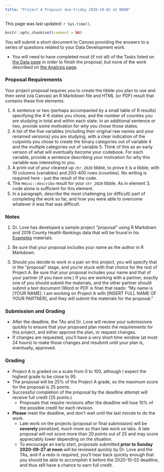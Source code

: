 ---
title: "Project A Proposal due Friday 2020-10-02 at NOON"
---

This page was last updated: `r Sys.time()`.

```{r setup, include=FALSE}
knitr::opts_chunk$set(comment = NA)
```

You will submit a short document to Canvas providing the answers to a series of questions related to your Data Development work. 

- You will need to have completed most (if not all) of the Tasks listed on [the Data page](data.html) in order to finish the proposal, but none of the work described on [the Analysis page](analysis.html).

### Proposal Requirements

Your project proposal requires you to create the tibble you plan to use and then send (via Canvas) an R Markdown file and HTML (or PDF) result that contains these five elements:

1. A sentence or two (perhaps accompanied by a small table of R results) specifying the 4-6 states you chose, and the number of counties you are studying in total and within each state. In an additional sentence or two, provide some motivation for why you chose those states.
2. A list of the five variables (including their original raw names and your renamed versions) you are studying, with a clear indication of the cutpoints you chose to create the binary categories out of variable 4 and the multiple categories out of variable 5. Think of this as an early version of what will eventually become your codebook. For each variable, provide a sentence describing your motivation for why this variable was interesting to you.
3. A print-out of your cleaned up `chr_2020` tibble, to prove it is a tibble, with 10 columns (variables) and 200-400 rows (counties). No writing is required here - just the result of the code.
4. The `Hmisc::describe` result for your `chr_2020` tibble. As in element 3, code alone is sufficient for this element.
5. In a paragraph, describe the most challenging (or difficult) part of completing the work so far, and how you were able to overcome whatever it was that was difficult. 


### Notes

1. Dr. Love has developed a sample project "proposal" using R Markdown and 2019 County Health Rankings data that will be found in his [Examples](examples.html) materials.

2. Be sure that your proposal includes your name as the author in R Markdown.

3. Should you decide to work in a pair on this project, you will specify that in the "proposal" stage, and you're stuck with that choice for the rest of Project A. Be sure that your proposal includes your name and that of your partner (if you have one.) If you are working with a partner, exactly one of you should submit the materials, and the other partner should submit a text document (Word or PDF is fine) that reads: "My name is [YOUR NAME]. I am working on Project A with [INSERT FULL NAME OF YOUR PARTNER], and they will submit the materials for the proposal."

### Submission and Grading

- After the deadline, the TAs and Dr. Love will review your submissions quickly to ensure that your proposed plan meets the requirements for this project, and either approve the plan, or request changes. 
- If changes are requested, you'll have a very short time window (at most 24 hours) to make those changes and resubmit until your plan is, eventually, approved. 

### Grading

- Project A is graded on a scale from 0 to 100, although I expect the highest grade to be close to 95.
- The proposal will be 25% of the Project A grade, so the maximum score for the proposal is 25 points.
- Successful completion of the proposal by the deadline attempt will receive full credit (25 points.)
    - Proposals that require revisions after the deadline will lose 10% of the possible credit for each revision.
- **Please** meet the deadline, and don't wait until the last minute to do the work.
    - Late work on the projects (proposal or final submission) will be **severely** penalized, much more so than late work on labs. A late proposal will not score more than 20 points out of 25 and may score appreciably lower depending on the situation.
    - To encourage an early start, proposals submitted **prior to Sunday 2020-09-27 at noon** will be reviewed quickly by Dr. Love and the TAs, and if a redo is required, you'll hear back quickly enough that you should be able to accomplish it before the 2020-10-02 deadline, and thus still have a chance to earn full credit.


